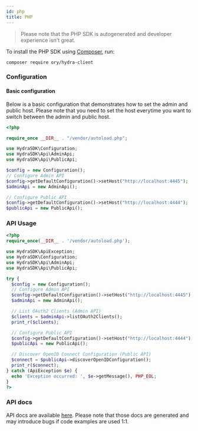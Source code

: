 ```yaml
---
id: php
title: PHP
---
```


> Please note that the PHP SDK is autogenerated and developer experience isn't great.

To install the PHP SDK using [Composer](https://getcomposer.org), run:

```
composer require ory/hydra-client
```

### Configuration

#### Basic configuration

Below is a basic configuration that demonstrates how to set the admin and public host. Please note that you need to set the host
everytime you want to switch between the admin and public host.

```php
<?php

require_once __DIR__ . "/vendor/autoload.php";

use HydraSDK\Configuration;
use HydraSDK\Api\AdminApi;
use HydraSDK\Api\PublicApi;

$config = new Configuration();
// Configure Admin API
$config->getDefaultConfiguration()->setHost("http://localhost:4445");
$adminApi = new AdminApi();

// Configure Public API
$config->getDefaultConfiguration()->setHost("http://localhost:4444");
$publicApi = new PublicApi();
```

### API Usage

```php
<?php
require_once(__DIR__ . '/vendor/autoload.php');

use HydraSDK\ApiException;
use HydraSDK\Configuration;
use HydraSDK\Api\AdminApi;
use HydraSDK\Api\PublicApi;

try {
  $config = new Configuration();
  // Configure Admin API
  $config->getDefaultConfiguration()->setHost("http://localhost:4445");
  $adminApi = new AdminApi();

  // List OAuth2 Clients (Admin API)
  $clients = $adminApi->listOAuth2Clients();
  print_r($clients);

  // Configure Public API
  $config->getDefaultConfiguration()->setHost("http://localhost:4444");
  $publicApi = new PublicApi();

  // Discover OpenID Connect Configuration (Public API)
  $connect = $publicApi->discoverOpenIDConfiguration();
  print_r($connect);
} catch (ApiException $e) {
  echo 'Exception occurred: ', $e->getMessage(), PHP_EOL;
}
?>
```

### API docs

API docs are available [here](https://www.ory.sh/docs/hydra/reference/api). Please note that those docs are
generated and may introduce bugs if code examples are used 1:1.
